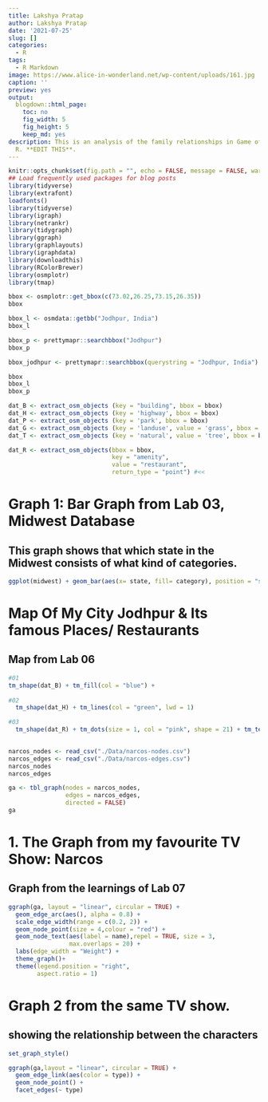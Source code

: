 ```yaml
---
title: Lakshya Pratap
author: Lakshya Pratap
date: '2021-07-25'
slug: []
categories:
  - R
tags:
  - R Markdown
image: https://www.alice-in-wonderland.net/wp-content/uploads/161.jpg
caption: ''
preview: yes
output:
  blogdown::html_page:
    toc: no
    fig_width: 5
    fig_height: 5
    keep_md: yes
description: This is an analysis of the family relationships in Game of Thrones, using
  R. **EDIT THIS**.
---
```



```r
knitr::opts_chunk$set(fig.path = "", echo = FALSE, message = FALSE, warning = FALSE)
## Load frequently used packages for blog posts
library(tidyverse)
library(extrafont)
loadfonts()
library(tidyverse)
library(igraph)
library(netrankr)
library(tidygraph)
library(ggraph)
library(graphlayouts)
library(igraphdata)
library(downloadthis)
library(RColorBrewer)
library(osmplotr)
library(tmap)
```


```r
bbox <- osmplotr::get_bbox(c(73.02,26.25,73.15,26.35))
bbox

bbox_l <- osmdata::getbb("Jodhpur, India")
bbox_l

bbox_p <- prettymapr::searchbbox("Jodhpur")
bbox_p
```

```r
bbox_jodhpur <- prettymapr::searchbbox(querystring = "Jodhpur, India")
```


```r
bbox
bbox_l
bbox_p
```


```r
dat_B <- extract_osm_objects (key = "building", bbox = bbox) 
dat_H <- extract_osm_objects (key = 'highway', bbox = bbox)
dat_P <- extract_osm_objects (key = 'park', bbox = bbox)
dat_G <- extract_osm_objects (key = 'landuse', value = 'grass', bbox = bbox)
dat_T <- extract_osm_objects (key = 'natural', value = 'tree', bbox = bbox)
```


```r
dat_R <- extract_osm_objects(bbox = bbox, 
                             key = "amenity", 
                             value = "restaurant", 
                             return_type = "point") #<<
```





# Graph 1: Bar Graph from Lab 03, Midwest Database
## This graph shows that which state in the Midwest consists of what kind of categories.
```r
ggplot(midwest) + geom_bar(aes(x= state, fill= category), position = "stack")
```

# Map Of My City Jodhpur & Its famous Places/ Restaurants
## Map from Lab 06
```r
#01
tm_shape(dat_B) + tm_fill(col = "blue") +
  
#02
  tm_shape(dat_H) + tm_lines(col = "green", lwd = 1)

#03
  tm_shape(dat_R) + tm_dots(size = 1, col = "pink", shape = 21) + tm_text("name", auto.placement = TRUE) + tm_compass(type = "rose", position = c("right", "top"))
 
```


```r
narcos_nodes <- read_csv("./Data/narcos-nodes.csv")
narcos_edges <- read_csv("./Data/narcos-edges.csv")
narcos_nodes
narcos_edges
```
```r
ga <- tbl_graph(nodes = narcos_nodes, 
                edges = narcos_edges, 
                directed = FALSE)
ga
```

# 1. The Graph from my favourite TV Show: Narcos
## Graph from the learnings of Lab 07
```r
ggraph(ga, layout = "linear", circular = TRUE) + 
  geom_edge_arc(aes(), alpha = 0.8) + 
  scale_edge_width(range = c(0.2, 2)) +
  geom_node_point(size = 4,colour = "red") + 
  geom_node_text(aes(label = name),repel = TRUE, size = 3,
                 max.overlaps = 20) +
  labs(edge_width = "Weight") +
  theme_graph()+
  theme(legend.position = "right", 
        aspect.ratio = 1)
```

# Graph 2 from the same TV show. 
## showing the relationship between the characters
```r
set_graph_style()

ggraph(ga,layout = "linear", circular = TRUE) + 
  geom_edge_link(aes(color = type)) + 
  geom_node_point() +
  facet_edges(~ type)
```


